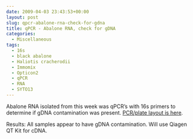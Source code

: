 ```yaml
---
date: 2009-04-03 23:43:53+00:00
layout: post
slug: qpcr-abalone-rna-check-for-gdna
title: qPCR - Abalone RNA, check for gDNA
categories:
  - Miscellaneous
tags:
  - 16s
  - black abalone
  - Haliotis cracherodii
  - Immomix
  - Opticon2
  - qPCR
  - RNA
  - SYTO13
---
```


Abalone RNA isolated from this week was qPCR's with 16s primers to determine if gDNA contamination was present. [PCR/plate layout is here](https://eagle.fish.washington.edu/Arabidopsis/Notebook%20Workup%20Files/20090403-01.pdf).

Results: All samples appear to have gDNA contamination. Will use Qiagen QT Kit for cDNA.
